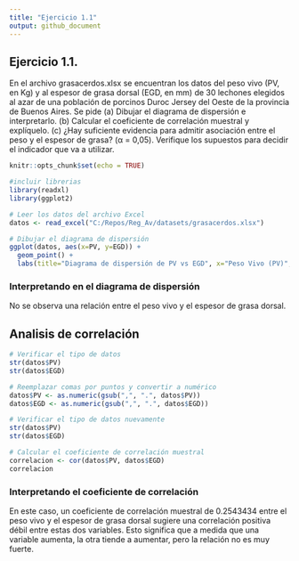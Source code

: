 ```yaml
---
title: "Ejercicio 1.1"
output: github_document
---
```


## Ejercicio 1.1. 

En el archivo grasacerdos.xlsx se encuentran los datos del peso vivo (PV, en Kg) y al espesor de grasa dorsal (EGD, en mm) de 30 lechones
elegidos al azar de una población de porcinos Duroc Jersey del Oeste de la provincia de Buenos Aires. Se pide
(a) Dibujar el diagrama de dispersión e interpretarlo.
(b) Calcular el coeficiente de correlación muestral y explíquelo.
(c) ¿Hay suficiente evidencia para admitir asociación entre el peso y el espesor de grasa? (α = 0,05). 
Verifique los supuestos para decidir el indicador que va a utilizar.



```r
knitr::opts_chunk$set(echo = TRUE)
```


```r
#incluir librerias
library(readxl)
library(ggplot2)
```

```r
# Leer los datos del archivo Excel
datos <- read_excel("C:/Repos/Reg_Av/datasets/grasacerdos.xlsx")
```

```r
# Dibujar el diagrama de dispersión
ggplot(datos, aes(x=PV, y=EGD)) +
  geom_point() +
  labs(title="Diagrama de dispersión de PV vs EGD", x="Peso Vivo (PV)", y="Espesor de Grasa Dorsal (EGD)")
```

### Interpretando en el diagrama de dispersión 

No se observa una relación entre el peso vivo y el espesor de grasa dorsal. 

## Analisis de correlación

```r
# Verificar el tipo de datos
str(datos$PV)
str(datos$EGD)
```


```r
# Reemplazar comas por puntos y convertir a numérico
datos$PV <- as.numeric(gsub(",", ".", datos$PV))
datos$EGD <- as.numeric(gsub(",", ".", datos$EGD))
```
```r
# Verificar el tipo de datos nuevamente
str(datos$PV)
str(datos$EGD)
```

```r
# Calcular el coeficiente de correlación muestral
correlacion <- cor(datos$PV, datos$EGD)
correlacion
```

### Interpretando el coeficiente de correlación

 En este caso, un coeficiente de correlación muestral de 0.2543434 entre 
 el peso vivo y el espesor de grasa dorsal sugiere una correlación positiva 
 débil entre estas dos variables. Esto significa que a medida que una variable aumenta, 
 la otra tiende a aumentar, pero la relación no es muy fuerte.


